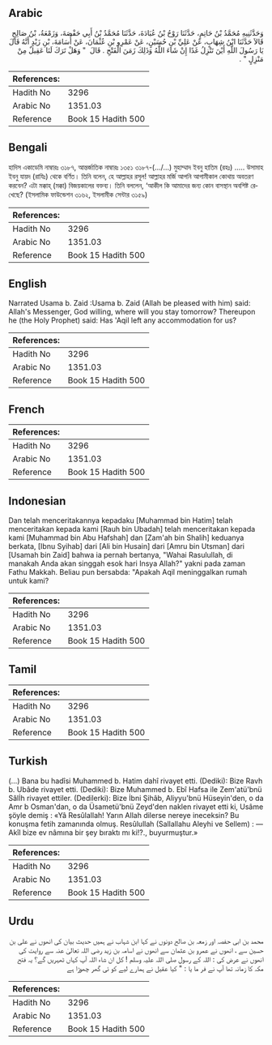 ## Arabic


<div dir="rtl" lang="ar" style={{fontSize:'larger',backgroundColor:'#f8f9fa',padding:20}}>
وَحَدَّثَنِيهِ مُحَمَّدُ بْنُ حَاتِمٍ، حَدَّثَنَا رَوْحُ بْنُ عُبَادَةَ، حَدَّثَنَا مُحَمَّدُ بْنُ أَبِي حَفْصَةَ، وَزَمْعَةُ، بْنُ صَالِحٍ قَالاَ حَدَّثَنَا ابْنُ شِهَابٍ، عَنْ عَلِيِّ بْنِ حُسَيْنٍ، عَنْ عَمْرِو بْنِ عُثْمَانَ، عَنْ أُسَامَةَ، بْنِ زَيْدٍ أَنَّهُ قَالَ يَا رَسُولَ اللَّهِ أَيْنَ تَنْزِلُ غَدًا إِنْ شَاءَ اللَّهُ وَذَلِكَ زَمَنَ الْفَتْحِ ‏.‏ قَالَ ‏ "‏ وَهَلْ تَرَكَ لَنَا عَقِيلٌ مِنْ مَنْزِلٍ ‏"‏ ‏.‏
</div>
<div style={{backgroundColor:'#f8f9fa',padding:20, marginBottom: 10}}><table> <thead> <tr> <th>References:</th> <th></th> </tr> </thead> <tbody><tr><td>Hadith No</td><td>3296</td></tr><tr><td>Arabic No</td><td>1351.03</td></tr><tr><td>Reference</td><td>Book 15 Hadith 500</td></tr></tbody></table></div>

## Bengali


<div dir="ltr" lang="bn" style={{fontSize:'larger',backgroundColor:'#f8f9fa',padding:20}}>
হাদিস একাডেমি নাম্বারঃ ৩১৮৭, আন্তর্জাতিক নাম্বারঃ ১৩৫১ ৩১৮৭-(.../...) মুহাম্মাদ ইবনু হাতিম (রহঃ) ..... উসামাহ ইবনু যায়দ (রাযিঃ) থেকে বর্ণিত। তিনি বলেন, হে আল্লাহর রসূল! আল্লাহর মর্জি আপনি আগামীকাল কোথায় অবতরণ করবেন? এটা মক্কাহ্ (মক্কা) বিজয়কালের বক্তব্য। তিনি বললেন, ‘আকীল কি আমাদের জন্য কোন বাসস্থান অবশিষ্ট রেখেছে? (ইসলামিক ফাউন্ডেশন ৩১৬২, ইসলামীক সেন্টার ৩১৫৯)
</div>
<div style={{backgroundColor:'#f8f9fa',padding:20, marginBottom: 10}}><table> <thead> <tr> <th>References:</th> <th></th> </tr> </thead> <tbody><tr><td>Hadith No</td><td>3296</td></tr><tr><td>Arabic No</td><td>1351.03</td></tr><tr><td>Reference</td><td>Book 15 Hadith 500</td></tr></tbody></table></div>

## English


<div dir="ltr" lang="en" style={{fontSize:'larger',backgroundColor:'#f8f9fa',padding:20}}>
Narrated Usama b. Zaid :Usama b. Zaid (Allah be pleased with him) said: Allah's Messenger, God willing, where will you stay tomorrow? Thereupon he (the Holy Prophet) said: Has 'Aqil left any accommodation for us?
</div>
<div style={{backgroundColor:'#f8f9fa',padding:20, marginBottom: 10}}><table> <thead> <tr> <th>References:</th> <th></th> </tr> </thead> <tbody><tr><td>Hadith No</td><td>3296</td></tr><tr><td>Arabic No</td><td>1351.03</td></tr><tr><td>Reference</td><td>Book 15 Hadith 500</td></tr></tbody></table></div>

## French


<div dir="ltr" lang="fr" style={{fontSize:'larger',backgroundColor:'#f8f9fa',padding:20}}>

</div>
<div style={{backgroundColor:'#f8f9fa',padding:20, marginBottom: 10}}><table> <thead> <tr> <th>References:</th> <th></th> </tr> </thead> <tbody><tr><td>Hadith No</td><td>3296</td></tr><tr><td>Arabic No</td><td>1351.03</td></tr><tr><td>Reference</td><td>Book 15 Hadith 500</td></tr></tbody></table></div>

## Indonesian


<div dir="ltr" lang="id" style={{fontSize:'larger',backgroundColor:'#f8f9fa',padding:20}}>
Dan telah menceritakannya kepadaku [Muhammad bin Hatim] telah menceritakan kepada kami [Rauh bin Ubadah] telah menceritakan kepada kami [Muhammad bin Abu Hafshah] dan [Zam'ah bin Shalih] keduanya berkata, [Ibnu Syihab] dari [Ali bin Husain] dari [Amru bin Utsman] dari [Usamah bin Zaid] bahwa ia pernah bertanya, "Wahai Rasulullah, di manakah Anda akan singgah esok hari Insya Allah?" yakni pada zaman Fathu Makkah. Beliau pun bersabda: "Apakah Aqil meninggalkan rumah untuk kami?
</div>
<div style={{backgroundColor:'#f8f9fa',padding:20, marginBottom: 10}}><table> <thead> <tr> <th>References:</th> <th></th> </tr> </thead> <tbody><tr><td>Hadith No</td><td>3296</td></tr><tr><td>Arabic No</td><td>1351.03</td></tr><tr><td>Reference</td><td>Book 15 Hadith 500</td></tr></tbody></table></div>

## Tamil


<div dir="ltr" lang="ta" style={{fontSize:'larger',backgroundColor:'#f8f9fa',padding:20}}>

</div>
<div style={{backgroundColor:'#f8f9fa',padding:20, marginBottom: 10}}><table> <thead> <tr> <th>References:</th> <th></th> </tr> </thead> <tbody><tr><td>Hadith No</td><td>3296</td></tr><tr><td>Arabic No</td><td>1351.03</td></tr><tr><td>Reference</td><td>Book 15 Hadith 500</td></tr></tbody></table></div>

## Turkish


<div dir="ltr" lang="tr" style={{fontSize:'larger',backgroundColor:'#f8f9fa',padding:20}}>
(…) Bana bu hadîsi Muhammed b. Hatim dahî rivayet etti. (Dediki): Bize Ravh b. Ubâde rivayet etti. (Dediki): Bize Muhammed b. Ebî Hafsa ile Zem'atü'bnü Sâlİh rivayet ettiler. (Dedilerki): Bize İbni Şihâb, Aliyyu'bnü Hüseyin'den, o da Amr b Osman'dan, o da Üsametü'bnü Zeyd'den naklen rivayet etti ki, Usâme şöyle demiş : «Yâ Resûlallah! Yarın Allah dilerse nereye ineceksin? Bu konuşma fetih zamanında olmuş. Resûlullah (Sallallahu Aleyhi ve Sellem) : — Akîl bize ev nâmına bir şey bıraktı mı ki!?., buyurmuştur.»
</div>
<div style={{backgroundColor:'#f8f9fa',padding:20, marginBottom: 10}}><table> <thead> <tr> <th>References:</th> <th></th> </tr> </thead> <tbody><tr><td>Hadith No</td><td>3296</td></tr><tr><td>Arabic No</td><td>1351.03</td></tr><tr><td>Reference</td><td>Book 15 Hadith 500</td></tr></tbody></table></div>

## Urdu


<div dir="rtl" lang="ur" style={{fontSize:'larger',backgroundColor:'#f8f9fa',padding:20}}>
محمد بن ابی حفصہ اور زمعہ بن صالح دونوں نے کہا ابن شہاب نے ہمیں حدیث بیان کی انھوں نے علی بن حسین سے ، انھوں نے عمرو بن عثمان سے انھوں نے اسامہ بن زید رضی اللہ تعالیٰ عنہ سے روایت کی انھوں نے عرض کی : اللہ کے رسول صلی اللہ علیہ وسلم ! کل ان شاء اللہ آپ کہاں ٹھہریں گے؟ یہ فتح مکہ کا زمانہ تھا آپ نے فر ما یا : " کیا عقیل نے ہمارے لیے کو ئی گھر چھوڑا ہے
</div>
<div style={{backgroundColor:'#f8f9fa',padding:20, marginBottom: 10}}><table> <thead> <tr> <th>References:</th> <th></th> </tr> </thead> <tbody><tr><td>Hadith No</td><td>3296</td></tr><tr><td>Arabic No</td><td>1351.03</td></tr><tr><td>Reference</td><td>Book 15 Hadith 500</td></tr></tbody></table></div>